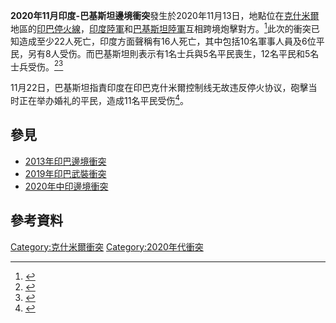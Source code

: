 {{Multiple issues|
{{Refimprove|time=2020-11-15T09:27:44+00:00}}
{{Expand language|1=en|time=2020-11-15T09:28:37+00:00}}
{{更新|time=2021-04-25T17:32:02+00:00}}

}}
'''2020年11月印度-巴基斯坦邊境衝突'''發生於2020年11月13日，地點位在[[克什米尔|克什米爾]]地區的[[印巴停火线|印巴停火線]]，[[印度陸軍|印度陸軍]]和[[巴基斯坦陸軍|巴基斯坦陸軍]]互相跨境炮擊對方。<ref>{{cite web|title=Indian and Pakistani troops exchange fire, at least 15 dead|url=https://uk.reuters.com/article/uk-india-pakistan/indian-and-pakistani-troops-exchange-fire-at-least-15-dead-idUKKBN27T22H?il=0|accessdate=13 November 2020|date=13 November 2020|publisher=[[Reuters|Reuters]]|archive-date=2021-01-06|archive-url=https://web.archive.org/web/20210106122421/https://uk.reuters.com/article/uk-india-pakistan/indian-and-pakistani-troops-exchange-fire-at-least-15-dead-idUKKBN27T22H?il=0|dead-url=no}}</ref>此次的衝突已知造成至少22人死亡，印度方面聲稱有16人死亡，其中包括10名軍事人員及6位平民，另有8人受伤。而巴基斯坦則表示有1名士兵與5名平民喪生，12名平民和5名士兵受伤。<ref>{{cite news |title=印巴在克什米尔爆发冲突 致16死多人受伤 |url=https://www.epochtimes.com/gb/20/11/16/n12552490.htm |accessdate=2020-11-16 |archive-date=2021-01-24 |archive-url=https://web.archive.org/web/20210124001845/https://www.epochtimes.com/gb/20/11/16/n12552490.htm |dead-url=no }}</ref><ref>{{cite web|title=India, Pakistan report deadly violence along Kashmir border|url=https://www.aljazeera.com/news/2020/11/13/pakistan-summons-top-indian-diplomat-over-kashmir-violence|accessdate=13 November 2020|date=13 November 2020|publisher=[[Al_Jazeera_English|Al Jazeera English]]|archive-date=2021-01-24|archive-url=https://web.archive.org/web/20210124001850/https://www.aljazeera.com/news/2020/11/13/pakistan-summons-top-indian-diplomat-over-kashmir-violence|dead-url=no}}</ref>
{{Infobox military conflict|conflict=2020年11月印度-巴基斯坦邊境衝突|combatant2={{flag|Pakistan}}|image=Kashmir map.svg|image_size=300px|date=2020年11月13日|place=[[印巴停火线|印巴停火线]]|result=|status=進行中|combatant1={{flag|India}}|partof=[[克什米爾衝突|克什米爾衝突]]|commander2=|commander1=|units1=[[印度陸軍|印度陸軍]]
[[印度邊境安全部隊|印度邊境安全部隊]]|units2=[[巴基斯坦陸軍|巴基斯坦陸軍]]|strength1=未知|strength2=未知|casualties1=印度宣稱：<br>
9名[[印度陸軍|印度陸軍]]士兵陣亡<br>
1名[[印度邊境安全部隊|印度邊境安全部隊]]士兵陣亡<br>
巴基斯坦宣稱：<br> 
10名[[印度陸軍|印度陸軍]]死亡|casualties2=印度宣稱：<br>
11名[[巴基斯坦陸軍|巴基斯坦陸軍]]士兵陣亡<br>
巴基斯坦宣稱：<br>
1名[[巴基斯坦陸軍|巴基斯坦陸軍]]士兵陣亡|casualties3=6名印度平民及5名巴基斯坦平民死亡<br>8名印度平民及30名巴基斯坦平民受傷|campaignbox=}}

11月22日，巴基斯坦指責印度在印巴克什米爾控制线无故违反停火协议，砲擊当时正在举办婚礼的平民，造成11名平民受伤<ref>{{cite news |title=巴基斯坦指印军重炮袭婚礼 11人伤包括4儿童 |url=https://www.kwongwah.com.my/20201123/%E5%B7%B4%E5%9F%BA%E6%96%AF%E5%9D%A6%E6%8C%87%E5%8D%B0%E5%86%9B%E9%87%8D%E7%82%AE%E8%A2%AD%E5%A9%9A%E7%A4%BC-11%E4%BA%BA%E4%BC%A4%E5%8C%85%E6%8B%AC4%E5%84%BF%E7%AB%A5/ |accessdate=2020-11-23 |archive-date=2021-01-24 |archive-url=https://web.archive.org/web/20210124005745/https://www.kwongwah.com.my/20201123/%E5%B7%B4%E5%9F%BA%E6%96%AF%E5%9D%A6%E6%8C%87%E5%8D%B0%E5%86%9B%E9%87%8D%E7%82%AE%E8%A2%AD%E5%A9%9A%E7%A4%BC-11%E4%BA%BA%E4%BC%A4%E5%8C%85%E6%8B%AC4%E5%84%BF%E7%AB%A5/ |dead-url=no }}</ref>。

== 參見 ==

* [[2013年印巴邊境衝突|2013年印巴邊境衝突]]
* [[2019年印巴武裝衝突|2019年印巴武裝衝突]]
* [[2020年中印边境冲突|2020年中印邊境衝突]]

== 參考資料 ==

<references />

[[Category:克什米爾衝突|Category:克什米爾衝突]]
[[Category:2020年代衝突|Category:2020年代衝突]]